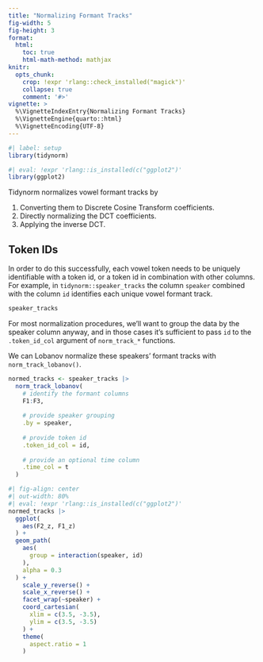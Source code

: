 ```yaml
---
title: "Normalizing Formant Tracks"
fig-width: 5
fig-height: 3
format: 
  html:
    toc: true
    html-math-method: mathjax
knitr:
  opts_chunk:
    crop: !expr 'rlang::check_installed("magick")'
    collapse: true
    comment: '#>'    
vignette: >
  %\VignetteIndexEntry{Normalizing Formant Tracks}
  %\VignetteEngine{quarto::html}
  %\VignetteEncoding{UTF-8}
---
```


```r
#| label: setup
library(tidynorm)
```

```r
#| eval: !expr 'rlang::is_installed(c("ggplot2")'
library(ggplot2)
```

Tidynorm normalizes vowel formant tracks by

1.  Converting them to Discrete Cosine Transform coefficients.
2.  Directly normalizing the DCT coefficients.
3.  Applying the inverse DCT.

## Token IDs

In order to do this successfully, each vowel token needs to be uniquely identifiable with a token id, or a token id in combination with other columns.
For example, in `tidynorm::speaker_tracks` the column `speaker` combined with the column `id` identifies each unique vowel formant track.

```r
speaker_tracks
```

For most normalization procedures, we'll want to group the data by the speaker column anyway, and in those cases it's sufficient to pass `id` to the `.token_id_col` argument of `norm_track_*` functions.

We can Lobanov normalize these speakers' formant tracks with `norm_track_lobanov()`.

```r
normed_tracks <- speaker_tracks |> 
  norm_track_lobanov(
    # identify the formant columns
    F1:F3,
    
    # provide speaker grouping
    .by = speaker,
    
    # provide token id
    .token_id_col = id,
    
    # provide an optional time column
    .time_col = t
  )
```

```r
#| fig-align: center
#| out-width: 80%
#| eval: !expr 'rlang::is_installed(c("ggplot2")'
normed_tracks |> 
  ggplot(
    aes(F2_z, F1_z)
  ) +
  geom_path(
    aes(
      group = interaction(speaker, id)
    ),
    alpha = 0.3
  ) +
    scale_y_reverse() +
    scale_x_reverse() +
    facet_wrap(~speaker) +
    coord_cartesian(
      xlim = c(3.5, -3.5),
      ylim = c(3.5, -3.5)
    ) +
    theme(
      aspect.ratio = 1
    )

```
